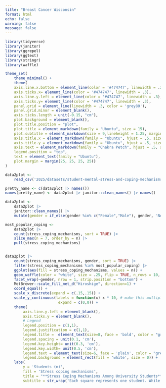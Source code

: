 ```yaml
---
title: "Breast Cancer Wisconsin"
format: html
echo: false
warning: false
message: false
---
```



```r
library(tidyverse)
library(janitor)
library(ggrepel)
library(ggtext)
library(stringr)
library(waffle)

theme_set(
    theme_minimal() +
    theme(
    axis.line.x.bottom = element_line(color = '#474747', linewidth = .3),
    axis.ticks.x= element_line(color = '#474747', linewidth = .3),
    axis.line.y.left = element_line(color = '#474747', linewidth = .3),
    axis.ticks.y= element_line(color = '#474747', linewidth = .3),
    panel.grid = element_line(linewidth = .3, color = 'grey80'),
    panel.grid.minor = element_blank(),
    axis.ticks.length = unit(-0.15, "cm"),
    plot.background = element_blank(),
    plot.title.position = "plot",
    plot.title = element_markdown(family = "Ubuntu", size = 15),
    plot.subtitle = element_markdown(size = 9,lineheight = 1.25, margin = margin(0,0,20,0)),
    axis.title.x = element_markdown(family = "Ubuntu", hjust = .5, size = 9),
    axis.title.y = element_markdown(family = "Ubuntu", hjust = .5, size = 8),
    axis.text = element_markdown(family = "Chakra Petch", hjust = .5, size = 8, color = "#474747"),
    legend.position = "top",
    text = element_text(family = "Ubuntu"),
    plot.margin = margin(25, 25, 25, 25))
)
```

```r
data2plot <- 
    read_csv('2025/datasets/student-mental-stress-and-coping-mechanisms.csv')

pretty_name <- c(data2plot |> names())
names(pretty_name) <- data2plot |> janitor::clean_names() |> names()

data2plot <- 
    data2plot |>
    janitor::clean_names() |>
    mutate(gender = if_else(gender %in% c("Female","Male"), gender, 'Non-binary'))

most_popular_coping <- 
    data2plot |>
    count(stress_coping_mechanisms, sort = TRUE) |>
    slice_max(n = 7, order_by = n) |>
    pull(stress_coping_mechanisms)


data2plot |>
    count(stress_coping_mechanisms, gender, sort = TRUE) |>
    filter(stress_coping_mechanisms %in% most_popular_coping) |>
    ggplot(aes(fill = stress_coping_mechanisms, values = n)) +
    geom_waffle(color = "white", size = .25, flip = TRUE, n_rows = 10, make_proportional = FALSE) +
    facet_wrap(~gender, nrow = 1, strip.position = "bottom") +
    MetBrewer::scale_fill_met_d("Hiroshige", direction=1) +
    coord_equal() +
    scale_x_discrete(expand = c(.15,.15)) + 
    scale_y_continuous(labels = function(x) x * 10, # make this multiplyer the same as n_rows
                        expand = c(0,0)) +
    theme(
        axis.line.y.left = element_blank(),
        axis.ticks.y = element_blank(),
        # Legend
        legend.position = c(1,1),
        legend.justification = c(1,1),
        legend.title =  element_text(size=8, face = 'bold', color = "grey10"),
        legend.spacing = unit(0.1, 'cm'),
        legend.key.height= unit(0.3, 'cm'),
        legend.key.width= unit(0.5, 'cm'),
        legend.text = element_text(size=6, face = 'plain', color = "grey10"),
        legend.background = element_rect(fill = 'white', size = 0)) +
    labs(
        y = 'Students (n)', 
        fill = 'Stress coping mechanisms', 
        title = "**Stress Coping Mechanisms Among University Students**",
        subtitle = str_wrap('Each square represents one student. While yoga and walking are popular across all genders, males report higher engagement in watching sports, whereas social media use appears more prevalent among females and non-binary students.', width = 80) |> str_replace_all("\n", "<br>"))


```
